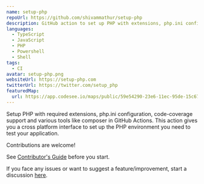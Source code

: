 ```yaml
---
name: setup-php
repoUrl: https://github.com/shivammathur/setup-php
description: GitHub action to set up PHP with extensions, php.ini configuration, coverage drivers, and various tools.
languages:
  - TypeScript
  - JavaScript
  - PHP
  - Powershell
  - Shell
tags:
  - CI
avatar: setup-php.png
websiteUrl: https://setup-php.com
twitterUrl: https://twitter.com/setup_php
featuredMap:
  url: https://app.codesee.io/maps/public/59e54290-23e6-11ec-95de-15c6708e23a1
---
```


<!-- Divide your content into sections using our handy shortcodes. Each section is optional -->

<Overview>

Setup PHP with required extensions, php.ini configuration, code-coverage support and various tools like composer in GitHub Actions. This action gives you a cross platform interface to set up the PHP environment you need to test your application.

</Overview>

<Contributing>

Contributions are welcome!

See [Contributor's Guide](https://github.com/shivammathur/setup-php/blob/master/.github/CONTRIBUTING.md) before you start.

If you face any issues or want to suggest a feature/improvement, start a discussion [here](https://github.com/shivammathur/setup-php/discussions).

</Contributing>
